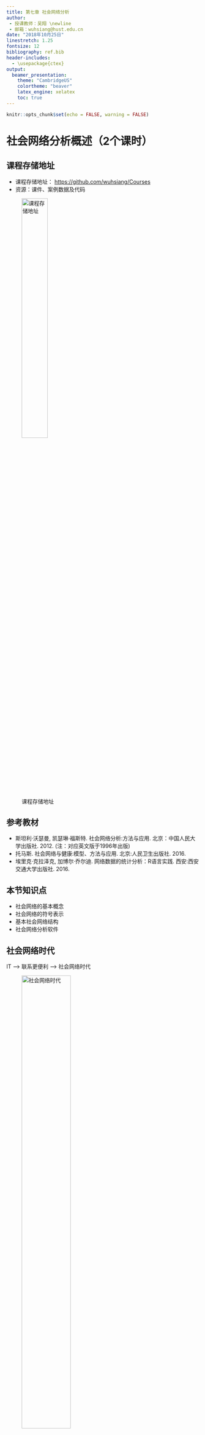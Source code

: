 ```yaml
---
title: 第七章 社会网络分析
author:
 - 授课教师：吴翔 \newline
 - 邮箱：wuhsiang@hust.edu.cn
date: "2018年10月25日"
linestretch: 1.25
fontsize: 12
bibliography: ref.bib
header-includes:
  - \usepackage{ctex}
output:
  beamer_presentation:
    theme: "CambridgeUS"
    colortheme: "beaver"
    latex_engine: xelatex
    toc: true
---
```


```r

knitr::opts_chunk$set(echo = FALSE, warning = FALSE)

```


# 社会网络分析概述（2个课时）

## 课程存储地址

- 课程存储地址： [https://github.com/wuhsiang/Courses](https://github.com/wuhsiang/Courses)
- 资源：课件、案例数据及代码

![课程存储地址](../../QR.png){width=40%}

## 参考教材

- 斯坦利·沃瑟曼, 凯瑟琳·福斯特. 社会网络分析:方法与应用. 北京：中国人民大学出版社. 2012. (注：对应英文版于1996年出版)
- 托马斯. 社会网络与健康:模型、方法与应用. 北京:人民卫生出版社. 2016.
- 埃里克·克拉泽克, 加博尔·乔尔迪. 网络数据的统计分析：R语言实践. 西安:西安交通大学出版社. 2016.

## 本节知识点

- 社会网络的基本概念
- 社会网络的符号表示
- 基本社会网络结构
- 社会网络分析软件

## 社会网络时代

IT --> 联系更便利 --> 社会网络时代

![社会网络时代](figures/sns.jpg){width=55%}

## 社会网络与健康

![社会网络与肥胖](figures/dinner.jpg){width=50%}

- 哪种饮食结构/生活习惯会让人变胖？
- 肥胖会“**传染**”吗？

## 社会网络与健康（续）

![社会网络与抑郁](figures/depression.jpg){width=50%}

- 哪种特质的人更容易抑郁？
- **社会支持** 是否有助于改善抑郁？

## 社会网络与健康（续）

![社会网络与卫生服务能力提升](figures/mic.jpg){width=50%}

- 医联体模式是否有助于提升基层医疗机构的卫生服务能力？


## 社会网络视角

- 行动者之间的关系是主要的，行动者的属性是次要的
- 行动者和他们的行动被视为相互依赖的，而不是相互独立的自治体
- 行动者之间的联系是信息和资源的流动通道
- 个体的网络模型将网络结构环境视为个体行动的机遇或限制
- 网络模型将（社会、经济、政治、情感等）结构概念化为行动者之间关系的稳定形式

## 7.1.1 基本概念

社会网络分析（social network analysis, SNA）的关键概念：

- 行动者：社会网络分析中的社会实体被称为行动者，包括个体、企业、民族国家等。
- 关系连接：行动者通过社会关系彼此相连。这些联系包括：评价、资源传输、行为互动等。联系存在于特定的成对行动者之间。
- 关系：群体成员间某种类型的联系的集合。
- 社会网络：行动者（人、组织等），及其之间关系的集合

其它关键概念还包括：二元图、三元图、子群、群。

## 基本特征

SNA的基本特征[@freeman2004]：

- 考虑整个网络结构
- 论证网络结构如何影响个体行为
- 运用图表展示
- 运用数学的形式

## 7.1.2 社会网络数据

社会网络数据包括：

- 行动者集合
- 社会关系
- 行动者属性

社会网络数据的**符号表示**包括：

- 图论
- 社会计量

## 图论符号表示法

图$G = (N, L)$由节点的集合$N$和线的集合$L$所定义。

| 社会网络          | 图             |
|:-------------:|:-------------:|
| 行动者           | 节点            |
| 社会关系          | 线             |



Table: 社会网络与图论的对应关系

## 图论符号表示法（续）

- 行动者集合$G$ = {王重阳，林朝英，黄药师，欧阳锋，洪七公，段智兴，周伯通，郭靖，杨过}
- 社会关系集合$L$ = {<王重阳，周伯通>，<王重阳，林朝英>，<黄药师，郭靖>，<洪七公，郭靖>，<周伯通，郭靖>，<欧阳锋，杨过>}

```r

# use igraph package
suppressMessages(library(igraph))
rm(list = ls())
# set random seeds
set.seed(123)
# create graph g from literal
g <- graph_from_literal(WCY-ZBT, WCY-LCY, HYS-GJ, HQG-GJ, ZBT-GJ, OYF-YG, DZX)
# plot the graph
plot(g, layout = layout.circle)

```

## 社会计量符号表示

- **社会计量**（sociometric）：由人以及被度量的人与人之间的情感关系组成的社会网络数据集合
- **社会关系矩阵**（sociomatrix）：邻接矩阵，对应于量化行动者之间的社会关系图。
- **关联矩阵**：
- **边列表**

## 邻接矩阵

```r

suppressMessages(library(pander))
suppressMessages(library(magrittr))
g %>% as_adjacency_matrix(sparse = F) %>% pandoc.table(split.tables = Inf)

```

## 关联矩阵


## 边列表



## 其它情形

- 有值关系
- 有向关系
- 多重关系
- 网络动态性



## 有向图/有值图



## 多重关系

```r

par(mfrow = c(1, 2))
# create graph h1 from literal
h1 <- graph_from_literal(WCY-ZBT, LCY, HYS, HQG-GJ, OYF, YG, DZX)
# plot the graph
plot(h1, layout = layout.circle)
# create graph h2 from literal
h2 <- graph_from_literal(WCY-LCY, HYS-GJ, HQG, ZBT-GJ, OYF-YG, DZX)
# plot the graph
plot(h2, layout = layout.circle)


```



## 网络动态性


```r

par(mfrow = c(1, 2))

g %>% subgraph(c(1:4, 6:7, 9)) %>% plot(layout = layout.circle)


g %>% subgraph(c(2,4:9)) %>% plot(layout = layout.circle)


```

## 7.1.3 主要网络结构

参照网络：

- 随机网络
- 规则网络

现实网络：

- 小世界网络
- 无标度网络（优先连接网络）


## 随机网络

```r

erdos.renyi.game(20, 0.05) %>% plot(layout = layout.circle)

```


## 规则网络

```r

make_lattice(length = 2, dim = 3, circular = T) %>% plot()

```


## 小世界网络

- 基本问题：社会网络中两个节点之间传递信息将需要几个步骤？“六度空间”理论的发现
- 定义：
- 特点：


## 无标度网络


## 7.1.4 社会网络分析软件



#  社会网络主要分析角度（4个课时）

## 本节知识点

- 图论
- 中心性与声望
- 结构平衡和传递性
- 凝聚子群
- 结构等价

## 子图

- 子图：若$G_{s} = (N_{s}, L_{s})$，且$N_{S} \subset N$、$L_{s} \subset L$，那么$G_{s}$是$G$的子图
  - 点导出子图
  - 边导出子图
- 二元图：包含两个节点的点导出子图
- 三元图：包含三个节点的点导出子图

## 中心性度量

- 度
- 接近性
- 中间性

## 度


```r



```

# 案例（2个课时）

## 本节知识点

- SNA与文献分析
- SNA与健康行为分析

## 医学领域案例：文献分析

- 李杰. CiteSpace中文版指南. http://cluster.ischool.drexel.edu/~cchen/citespace/manual/CiteSpaceChinese.pdf[EB/OL][2018-09-05].2015.


## 医学领域案例：行为分析


## 参考文献

